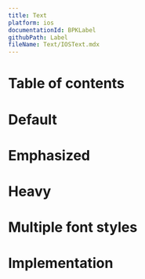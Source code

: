 ```yaml
---
title: Text
platform: ios
documentationId: BPKLabel
githubPath: Label
fileName: Text/IOSText.mdx
---
```





# Table of contents

# Default

<IOSComponentScreenshots
  lightMode={TextDefault}
  darkMode={TextDefaultDm}
  altText="iOS default text" />

# Emphasized

<IOSComponentScreenshots
  lightMode={TextEmphasized}
  darkMode={TextEmphasizedDm}
  altText="iOS emphasized text" />

# Heavy

<IOSComponentScreenshots
  lightMode={TextHeavy}
  darkMode={TextHeavyDm}
  altText="iOS heavy text" />

# Multiple font styles

<IOSComponentScreenshots
  lightMode={TextMultipleStyles}
  darkMode={TextMultipleStylesDm}
  altText="iOS text with multiple font styles" />

# Implementation

<Readme file={readme} />
